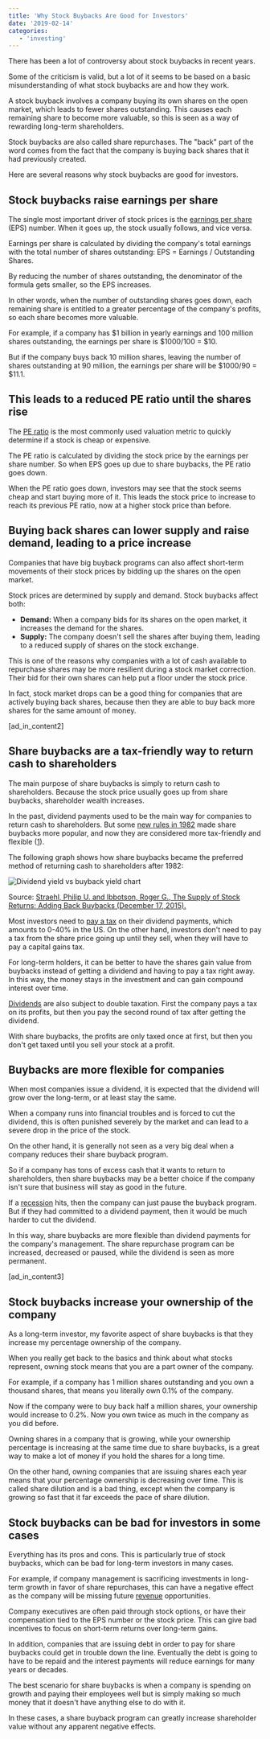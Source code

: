```yaml
---
title: 'Why Stock Buybacks Are Good for Investors'
date: '2019-02-14'
categories:
   - 'investing'
---
```


There has been a lot of controversy about stock buybacks in recent years.

Some of the criticism is valid, but a lot of it seems to be based on a basic misunderstanding of what stock buybacks are and how they work.

A stock buyback involves a company buying its own shares on the open market, which leads to fewer shares outstanding. This causes each remaining share to become more valuable, so this is seen as a way of rewarding long-term shareholders.

Stock buybacks are also called share repurchases. The "back" part of the word comes from the fact that the company is buying back shares that it had previously created.

Here are several reasons why stock buybacks are good for investors.

## Stock buybacks raise earnings per share

The single most important driver of stock prices is the [earnings per share](/term/eps-earnings-per-share/) (EPS) number. When it goes up, the stock usually follows, and vice versa.

Earnings per share is calculated by dividing the company's total earnings with the total number of shares outstanding: EPS = Earnings / Outstanding Shares.

By reducing the number of shares outstanding, the denominator of the formula gets smaller, so the EPS increases.

In other words, when the number of outstanding shares goes down, each remaining share is entitled to a greater percentage of the company's profits, so each share becomes more valuable.

For example, if a company has $1 billion in yearly earnings and 100 million shares outstanding, the earnings per share is $1000/100 = $10.

But if the company buys back 10 million shares, leaving the number of shares outstanding at 90 million, the earnings per share will be $1000/90 = $11.1.

## This leads to a reduced PE ratio until the shares rise

The [PE ratio](/term/pe-ratio/) is the most commonly used valuation metric to quickly determine if a stock is cheap or expensive.

The PE ratio is calculated by dividing the stock price by the earnings per share number. So when EPS goes up due to share buybacks, the PE ratio goes down.

When the PE ratio goes down, investors may see that the stock seems cheap and start buying more of it. This leads the stock price to increase to reach its previous PE ratio, now at a higher stock price than before.

## Buying back shares can lower supply and raise demand, leading to a price increase

Companies that have big buyback programs can also affect short-term movements of their stock prices by bidding up the shares on the open market.

Stock prices are determined by supply and demand. Stock buybacks affect both:

-  **Demand:** When a company bids for its shares on the open market, it increases the demand for the shares.
-  **Supply:** The company doesn't sell the shares after buying them, leading to a reduced supply of shares on the stock exchange.

This is one of the reasons why companies with a lot of cash available to repurchase shares may be more resilient during a stock market correction. Their bid for their own shares can help put a floor under the stock price.

In fact, stock market drops can be a good thing for companies that are actively buying back shares, because then they are able to buy back more shares for the same amount of money.

\[ad_in_content2\]

## Share buybacks are a tax-friendly way to return cash to shareholders

The main purpose of share buybacks is simply to return cash to shareholders. Because the stock price usually goes up from share buybacks, shareholder wealth increases.

In the past, dividend payments used to be the main way for companies to return cash to shareholders. But some [new rules in 1982](https://www.bloomberg.com/opinion/articles/2018-03-27/congress-would-make-a-mistake-by-banning-share-buybacks) made share buybacks more popular, and now they are considered more tax-friendly and flexible ([1](https://papers.ssrn.com/sol3/papers.cfm?abstract_id=2715098)).

The following graph shows how share buybacks became the preferred method of returning cash to shareholders after 1982:

![Dividend yield vs buyback yield chart](https://stockanalysis.com/wp-content/uploads/2019/02/dividend-yield-vs-buyback-yield-chart.png)

Source: [Straehl, Philip U. and Ibbotson, Roger G., The Supply of Stock Returns: Adding Back Buybacks (December 17, 2015).](https://papers.ssrn.com/sol3/papers.cfm?abstract_id=2715098)

Most investors need to [pay a tax](https://en.wikipedia.org/wiki/Dividend_tax) on their dividend payments, which amounts to 0-40% in the US. On the other hand, investors don't need to pay a tax from the share price going up until they sell, when they will have to pay a capital gains tax.

For long-term holders, it can be better to have the shares gain value from buybacks instead of getting a dividend and having to pay a tax right away. In this way, the money stays in the investment and can gain compound interest over time.

[Dividends](/how-often-are-dividends-paid/) are also subject to double taxation. First the company pays a tax on its profits, but then you pay the second round of tax after getting the dividend.

With share buybacks, the profits are only taxed once at first, but then you don't get taxed until you sell your stock at a profit.

## Buybacks are more flexible for companies

When most companies issue a dividend, it is expected that the dividend will grow over the long-term, or at least stay the same.

When a company runs into financial troubles and is forced to cut the dividend, this is often punished severely by the market and can lead to a severe drop in the price of the stock.

On the other hand, it is generally not seen as a very big deal when a company reduces their share buyback program.

So if a company has tons of excess cash that it wants to return to shareholders, then share buybacks may be a better choice if the company isn't sure that business will stay as good in the future.

If a [recession](/who-determines-recessions/) hits, then the company can just pause the buyback program. But if they had committed to a dividend payment, then it would be much harder to cut the dividend.

In this way, share buybacks are more flexible than dividend payments for the company's management. The share repurchase program can be increased, decreased or paused, while the dividend is seen as more permanent.

\[ad_in_content3\]

## Stock buybacks increase your ownership of the company

As a long-term investor, my favorite aspect of share buybacks is that they increase my percentage ownership of the company.

When you really get back to the basics and think about what stocks represent, owning stock means that you are a part owner of the company.

For example, if a company has 1 million shares outstanding and you own a thousand shares, that means you literally own 0.1% of the company.

Now if the company were to buy back half a million shares, your ownership would increase to 0.2%. Now you own twice as much in the company as you did before.

Owning shares in a company that is growing, while your ownership percentage is increasing at the same time due to share buybacks, is a great way to make a lot of money if you hold the shares for a long time.

On the other hand, owning companies that are issuing shares each year means that your percentage ownership is decreasing over time. This is called share dilution and is a bad thing, except when the company is growing so fast that it far exceeds the pace of share dilution.

## Stock buybacks can be bad for investors in some cases

Everything has its pros and cons. This is particularly true of stock buybacks, which can be bad for long-term investors in many cases.

For example, if company management is sacrificing investments in long-term growth in favor of share repurchases, this can have a negative effect as the company will be missing future [revenue](/term/revenue/) opportunities.

Company executives are often paid through stock options, or have their compensation tied to the EPS number or the stock price. This can give bad incentives to focus on short-term returns over long-term gains.

In addition, companies that are issuing debt in order to pay for share buybacks could get in trouble down the line. Eventually the debt is going to have to be repaid and the interest payments will reduce earnings for many years or decades.

The best scenario for share buybacks is when a company is spending on growth and paying their employees well but is simply making so much money that it doesn't have anything else to do with it.

In these cases, a share buyback program can greatly increase shareholder value without any apparent negative effects.
